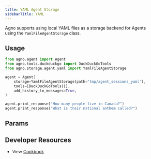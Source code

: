 ```yaml
---
title: YAML Agent Storage
sidebarTitle: YAML
---
```


Agno supports using local YAML files as a storage backend for Agents using the `YamlFileAgentStorage` class.

## Usage

```python storage.py
from agno.agent import Agent
from agno.tools.duckduckgo import DuckDuckGoTools
from agno.storage.agent.yaml import YamlFileAgentStorage

agent = Agent(
    storage=YamlFileAgentStorage(path="tmp/agent_sessions_yaml"),
    tools=[DuckDuckGoTools()],
    add_history_to_messages=True,
)

agent.print_response("How many people live in Canada?")
agent.print_response("What is their national anthem called?")
```

## Params

<Snippet file="storage-yaml-params.mdx" />

## Developer Resources

- View [Cookbook](https://github.com/AgnoAgi/agno/blob/main/cookbook/agent_concepts/storage/yaml_storage.py)
